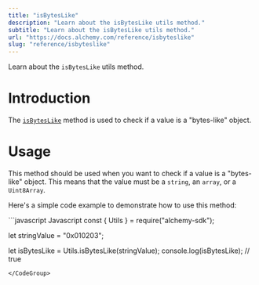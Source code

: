 ```yaml
---
title: "isBytesLike"
description: "Learn about the isBytesLike utils method."
subtitle: "Learn about the isBytesLike utils method."
url: "https://docs.alchemy.com/reference/isbyteslike"
slug: "reference/isbyteslike"
---
```


Learn about the `isBytesLike` utils method.

# Introduction

The [`isBytesLike`](https://docs.ethers.org/v5/api/utils/bytes/#utils-isBytesLike) method is used to check if a value is a "bytes-like" object.

# Usage

This method should be used when you want to check if a value is a "bytes-like" object. This means that the value must be a `string`, an `array`, or a `Uint8Array`.

Here's a simple code example to demonstrate how to use this method:

<CodeGroup>
  ```javascript Javascript
  const { Utils } = require("alchemy-sdk");

  let stringValue = "0x010203";

  let isBytesLike = Utils.isBytesLike(stringValue); 
  console.log(isBytesLike); // true
  ```
</CodeGroup>
